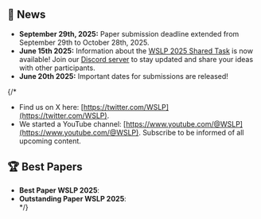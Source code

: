 ## 📣 News 
- **September 29th, 2025:** Paper submission deadline extended from September 29th to October 28th, 2025.
- **June 15th 2025:** Information about the [WSLP 2025 Shared Task](/WSLP/task) is now available! Join our [Discord server](https://discord.gg/jP7j4NmUE4) to stay updated and share your ideas with other participants.
- **June 20th 2025:** Important dates for submissions are released!

{/* 
- Find us on X here: [https://twitter.com/WSLP](https://twitter.com/WSLP).
- We started a YouTube channel: [https://www.youtube.com/@WSLP](https://www.youtube.com/@WSLP). Subscribe to be informed of all upcoming content. 

## 🏆 Best Papers

- **Best Paper WSLP 2025**: </br>
- **Outstanding Paper WSLP 2025**:</br> */}

